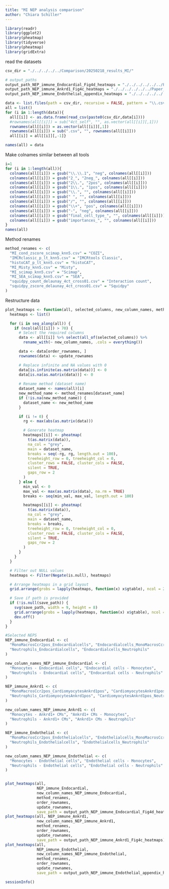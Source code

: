 ```yaml
---
title: "MI NEP analysis comparison"
author: "Chiara Schiller"
---
```

```r
library(readr)
library(ggplot2)
library(pheatmap)
library(tidyverse)
library(pheatmap)
library(gridExtra)
```

read the datasets
```r
csv_dir = "./../../../../Comparison/20250218_results_MI/"

# output_paths
output_path_NEP_immune_Endocardial_Fig4d_heatmaps = "./../../../../../Paper_figures/condzscore_v3/Fig4d_MI_data_heatmaps.svg"
output_path_NEP_immune_Ankrd1_Fig4c_heatmaps = "./../../../../../Paper_figures/condzscore_v3/Fig4c_MI_NEP_immune_Ankrd1_heatmaps.svg"
output_path_NEP_immune_Endothelial_appendix_heatmaps = "./../../../../../Paper_figures/condzscore_v3/Appendix_Fig_MI_NEP_immune_Endothelial_heatmaps.svg"
```


```r
data <- list.files(path = csv_dir, recursive = FALSE, pattern = "\\.csv$")
all = list()
for (i in 1:length(data)){
  all[[i]] <- as.data.frame(read_csv(paste0(csv_dir,data[i])))
  #rownames(all[[i]]) = sub("4ct_self", "", as.vector(all[[i]][,1]))
  rownames(all[[i]]) = as.vector(all[[i]][,1])
  rownames(all[[i]]) = sub(".csv", "", rownames(all[[i]]))
  all[[i]] = all[[i]][,-1]}

names(all) = data
```
Make colnames similar between all tools
```r
i=1
for (i in 1:length(all)){
  colnames(all[[i]]) = gsub("\\.\\.1", "neg", colnames(all[[i]]))
  colnames(all[[i]]) = gsub("2_", "2neg_", colnames(all[[i]]))
  colnames(all[[i]]) = gsub("2\\.", "2pos", colnames(all[[i]]))
  colnames(all[[i]]) = gsub("1\\.", "1pos", colnames(all[[i]]))
  colnames(all[[i]]) = gsub("\\.", "", colnames(all[[i]]))
  colnames(all[[i]]) = gsub(" ", "", colnames(all[[i]]))
  colnames(all[[i]]) = gsub("/", "", colnames(all[[i]]))
  colnames(all[[i]]) = gsub("\\+", "pos", colnames(all[[i]]))
  colnames(all[[i]]) = gsub("-", "neg", colnames(all[[i]]))
  colnames(all[[i]]) = gsub("final_cell_type_", "", colnames(all[[i]]))
  colnames(all[[i]]) = gsub("importances_", "", colnames(all[[i]]))
}
names(all)

```
Method renames
```r
method_renames <- c(
  "MI_cond_zscore_scimap_knn5.csv" = "COZI",
  "IMCRclassic_p_lt_knn5.csv" = "IMCRtools Classic",
  "histoCAT_p_lt_knn5.csv" = "histoCAT",
  "MI_Misty_knn5.csv" = "Misty",
  "MI_scimap_knn5.csv" = "Scimap",
  "MI_SEA_scimap_knn5.csv" = "SEA",
  "squidpy_count_delaunay_4ct_cross01.csv" = "Interaction count",
  "squidpy_zscore_delaunay_4ct_cross01.csv" = "Squidpy"
)
```



Restructure data
```r
plot_heatmaps <- function(all, selected_columns, new_column_names, method_renames, order_rownames, update_rownames, save_path = NULL) {
  heatmaps <- list()

  for (i in seq_along(all)) {
    if (ncol(all[[i]]) > 70) {
      # Select the required columns
      data <- all[[i]] %>% select(all_of(selected_columns)) %>%
        rename_with(~ new_column_names, .cols = everything())

      data <- data[order_rownames, ]
      rownames(data) <- update_rownames

      # Replace infinite and NA values with 0
      data[is.infinite(as.matrix(data))] <- 0
      data[is.na(as.matrix(data))] <- 0
      
      # Rename method (dataset name)
      dataset_name <- names(all)[i]
      new_method_name <- method_renames[dataset_name]
      if (!is.na(new_method_name)) {
        dataset_name <- new_method_name
      }

      if (i != 0) {
        rg <- max(abs(as.matrix(data)))

        # Generate heatmap
        heatmaps[[i]] <- pheatmap(
          t(as.matrix(data)), 
          na_col = "grey",  
          main = dataset_name,
          breaks = seq(-rg, rg, length.out = 100),
          treeheight_row = 0, treeheight_col = 0,
          cluster_rows = FALSE, cluster_cols = FALSE,
          silent = TRUE,
          gaps_row = 2
        )
      } else {
        min_val <- 0
        max_val <- max(as.matrix(data), na.rm = TRUE)
        breaks <- seq(min_val, max_val, length.out = 100)

        heatmaps[[i]] <- pheatmap(
          t(as.matrix(data)), 
          na_col = "grey",
          main = dataset_name,
          breaks = breaks,
          treeheight_row = 0, treeheight_col = 0,
          cluster_rows = FALSE, cluster_cols = FALSE,
          silent = TRUE,
          gaps_row = 2
        )
      }
    }
  }

  # Filter out NULL values
  heatmaps <- Filter(Negate(is.null), heatmaps)

  # Arrange heatmaps in a grid layout
  grid.arrange(grobs = lapply(heatmaps, function(x) x$gtable), ncol = 2)

  # Save if path is provided
  if (!is.null(save_path)) {
    svg(save_path, width = 9, height = 8)
    grid.arrange(grobs = lapply(heatmaps, function(x) x$gtable), ncol = 2)
    dev.off()
  }
}

#Selected NEPS
NEP_immune_Endocardial <- c(
  "MonoMacrosCcr2pos_Endocardialcells", "Endocardialcells_MonoMacrosCcr2pos",  
  "Neutrophils_Endocardialcells", "Endocardialcells_Neutrophils" 
)

new_column_names_NEP_immune_Endocardial <- c(
  "Monocytes - Endocardial cells", "Endocardial cells - Monocytes",
  "Neutrophils - Endocardial cells", "Endocardial cells - Neutrophils"
)

NEP_immune_Ankrd1 <- c(
  "MonoMacrosCcr2pos_CardiomyocytesAnkrd1pos", "CardiomyocytesAnkrd1pos_MonoMacrosCcr2pos",  
  "Neutrophils_CardiomyocytesAnkrd1pos", "CardiomyocytesAnkrd1pos_Neutrophils" 
)

new_column_names_NEP_immune_Ankrd1 <- c(
  "Monocytes - Ankrd1+ CMs", "Ankrd1+ CMs - Monocytes",
  "Neutrophils - Ankrd1+ CMs", "Ankrd1+ CMs - Neutrophils"
)

NEP_immune_Endothelial <- c(
  "MonoMacrosCcr2pos_Endothelialcells", "Endothelialcells_MonoMacrosCcr2pos",  
  "Neutrophils_Endothelialcells", "Endothelialcells_Neutrophils" 
)

new_column_names_NEP_immune_Endothelial <- c(
  "Monocytes - Endothelial cells", "Endothelial cells - Monocytes",
  "Neutrophils - Endothelial cells", "Endothelial cells - Neutrophils"
)


plot_heatmaps(all, 
              NEP_immune_Endocardial, 
              new_column_names_NEP_immune_Endocardial, 
              method_renames,
              order_rownames, 
              update_rownames, 
              save_path = output_path_NEP_immune_Endocardial_Fig4d_heatmaps)
plot_heatmaps(all, NEP_immune_Ankrd1, 
              new_column_names_NEP_immune_Ankrd1, 
              method_renames,
              order_rownames, 
              update_rownames, 
              save_path = output_path_NEP_immune_Ankrd1_Fig4c_heatmaps)
plot_heatmaps(all, 
              NEP_immune_Endothelial, 
              new_column_names_NEP_immune_Endothelial, 
              method_renames,
              order_rownames, 
              update_rownames, 
              save_path = output_path_NEP_immune_Endothelial_appendix_heatmaps)
```

```r
sessionInfo()
```


